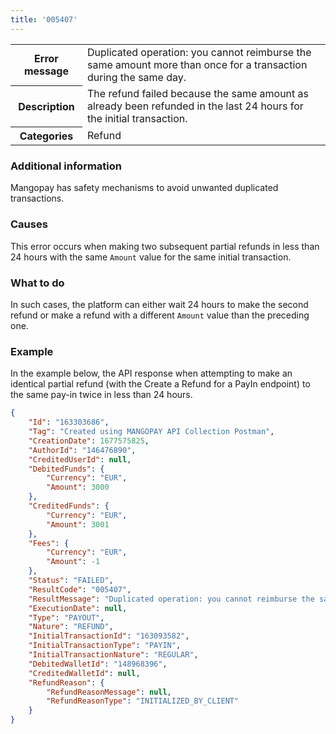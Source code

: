 ```yaml
---
title: '005407'  
---
```

  
<table>
    <tbody>
        <tr>
            <th class="header"><strong>Error message</strong></th>
            <td class="table-content">Duplicated operation: you cannot reimburse the same amount more than once for a transaction during the same day.</td>
        </tr>
        <tr>
            <th class="header"><strong>Description</strong></th>
            <td class="table-content">The refund failed because the same amount as already been refunded in the last 24 hours for the initial transaction.</td>
        </tr>
        <tr>
            <th class="header"><strong>Categories</strong></th>
            <td class="table-content">  
<div class="label">Refund</div>
</td>
        </tr>
    </tbody>
</table>  

### Additional information  

Mangopay has safety mechanisms to avoid unwanted duplicated transactions.  

### Causes  

This error occurs when making two subsequent partial refunds in less than 24 hours with the same `Amount` value for the same initial transaction.  

### What to do  

In such cases, the platform can either wait 24 hours to make the second refund or make a refund with a different `Amount` value than the preceding one.  

### Example  

In the example below, the API response when attempting to make an identical partial refund (with the Create a Refund for a PayIn endpoint) to the same pay-in twice in less than 24 hours.  
```json API Response
{
    "Id": "163303686",
    "Tag": "Created using MANGOPAY API Collection Postman",
    "CreationDate": 1677575825,
    "AuthorId": "146476890",
    "CreditedUserId": null,
    "DebitedFunds": {
        "Currency": "EUR",
        "Amount": 3000
    },
    "CreditedFunds": {
        "Currency": "EUR",
        "Amount": 3001
    },
    "Fees": {
        "Currency": "EUR",
        "Amount": -1
    },
    "Status": "FAILED",
    "ResultCode": "005407",
    "ResultMessage": "Duplicated operation: you cannot reimburse the same amount more than once for a transaction during the same day.",
    "ExecutionDate": null,
    "Type": "PAYOUT",
    "Nature": "REFUND",
    "InitialTransactionId": "163093582",
    "InitialTransactionType": "PAYIN",
    "InitialTransactionNature": "REGULAR",
    "DebitedWalletId": "148968396",
    "CreditedWalletId": null,
    "RefundReason": {
        "RefundReasonMessage": null,
        "RefundReasonType": "INITIALIZED_BY_CLIENT"
    }
}
```